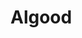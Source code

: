 
# Algood

<ProjectDetails
  region="Westerlands"
  house="House Algood"
  type="Keep"
  status="Not Started"
  warp="/warp algood"
  projectLead=""
  dateStarted="Invalid Date"
  dateCompleted="Invalid Date"
/>

